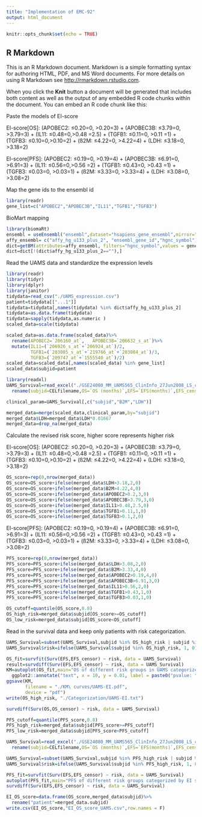 ```yaml
---
title: "Implementation of EMC-92"
output: html_document
---
```


```r
knitr::opts_chunk$set(echo = TRUE)
```

## R Markdown

This is an R Markdown document. Markdown is a simple formatting syntax for authoring HTML, PDF, and MS Word documents. For more details on using R Markdown see <http://rmarkdown.rstudio.com>.

When you click the **Knit** button a document will be generated that includes both content as well as the output of any embedded R code chunks within the document. You can embed an R code chunk like this:


Paste the models of EI-score

EI-score[OS]: (APOBEC2: ≤0.20=0, >0.20=3) + (APOBEC3B: ≤3.79=0, >3.79=3) + 
(IL11: ≤0.48=0,>0.48 =2.5) + (TGFB1: ≤0.11=0, >0.11 =1) + (TGFB3: ≤0.10=0,>0.10=2) + 
(ß2M: ≤4.22=0, >4.22=4) + (LDH: ≤3.18=0, >3.18=2)

EI-score[PFS]: (APOBEC2: ≤0.19=0, >0.19=4) + (APOBEC3B: ≤6.91=0, >6.91=3) + (IL11: ≤0.56=0,>0.56 =2) + 
(TGFB1: ≤0.43=0, >0.43 =1) + (TGFB3: ≤0.03=0, >0.03=1) +
(ß2M: ≤3.33=0, >3.33=4) + (LDH: ≤3.08=0, >3.08=2) 

Map the gene ids to the ensembl id
```r
library(readr)
gene_list=c("APOBEC2","APOBEC3B","IL11","TGFB1","TGFB3")
```

BioMart mapping
```r
library(biomaRt) 
ensembl = useEnsembl("ensembl",dataset="hsapiens_gene_ensembl",mirror="www") 
affy_ensembl= c("affy_hg_u133_plus_2", "ensembl_gene_id","hgnc_symbol")
dict=getBM(attributes=affy_ensembl, filters="hgnc_symbol",values = gene_list, mart = ensembl)
dict=dict[!(dict$affy_hg_u133_plus_2==""),]
```

Read the UAMS data and standardize the expression levels
```r
library(readr)
library(tidyr)
library(dplyr)
library(janitor)
tidydata=read_csv("./UAMS_expression.csv")
patient=tidydata[["...1"]]
tidydata=tidydata[,names(tidydata) %in% dict$affy_hg_u133_plus_2]
tidydata=as.data.frame(tidydata)
tidydata=sapply(tidydata,as.numeric )
scaled_data=scale(tidydata)
```
```r
scaled_data=as.data.frame(scaled_data)%>%
  rename(APOBEC2=`206160_at`,	APOBEC3B=`206632_s_at`)%>%
  mutate(IL11=(`206926_s_at`+`206924_at`)/2,
         TGFB1=(`203085_s_at`+`219766_at`+`203084_at`)/3,
         TGFB3=(`209747_at`+`1555540_at`)/2)
scaled_data=scaled_data[,names(scaled_data) %in% gene_list]
scaled_data$subjid=patient
```

```r
library(readxl)
UAMS_Survival=read_excel("./GSE24080_MM_UAMS565_ClinInfo_27Jun2008_LS_clean.xls")%>%
  rename(subjid=CELfilename,OS=`OS (months)`,EFS=`EFS(months)`,EFS_censor=`EFS-censor`,OS_censor=`OS-censor`)

clinical_param=UAMS_Survival[,c("subjid","B2M","LDH")]
```


```r
merged_data=merge(scaled_data,clinical_param,by="subjid")
merged_data$LDH=merged_data$LDH*0.01667
merged_data=drop_na(merged_data)
```

Calculate the revised risk score, higher score represents higher risk

EI-score[OS]: (APOBEC2: ≤0.20=0, >0.20=3) + (APOBEC3B: ≤3.79=0, >3.79=3) + 
(IL11: ≤0.48=0,>0.48 =2.5) + (TGFB1: ≤0.11=0, >0.11 =1) + (TGFB3: ≤0.10=0,>0.10=2) + 
(ß2M: ≤4.22=0, >4.22=4) + (LDH: ≤3.18=0, >3.18=2)
```r
OS_score=rep(0,nrow(merged_data))
OS_score=OS_score+ifelse(merged_data$LDH>3.18,2,0)
OS_score=OS_score+ifelse(merged_data$B2M>4.22,4,0)
OS_score=OS_score+ifelse(merged_data$APOBEC2>0.2,3,0)
OS_score=OS_score+ifelse(merged_data$APOBEC3B>3.79,3,0)
OS_score=OS_score+ifelse(merged_data$IL11>0.48,2.5,0)
OS_score=OS_score+ifelse(merged_data$TGFB1>0.11,1,0)
OS_score=OS_score+ifelse(merged_data$TGFB3>0.1,2,0)
```

EI-score[PFS]: (APOBEC2: ≤0.19=0, >0.19=4) + (APOBEC3B: ≤6.91=0, >6.91=3) + (IL11: ≤0.56=0,>0.56 =2) + 
(TGFB1: ≤0.43=0, >0.43 =1) + (TGFB3: ≤0.03=0, >0.03=1) +
(ß2M: ≤3.33=0, >3.33=4) + (LDH: ≤3.08=0, >3.08=2) 
```r
PFS_score=rep(0,nrow(merged_data))
PFS_score=PFS_score+ifelse(merged_data$LDH>3.08,2,0)
PFS_score=PFS_score+ifelse(merged_data$B2M>3.33,4,0)
PFS_score=PFS_score+ifelse(merged_data$APOBEC2>0.19,4,0)
PFS_score=PFS_score+ifelse(merged_data$APOBEC3B>6.91,3,0)
PFS_score=PFS_score+ifelse(merged_data$IL11>0.56,2,0)
PFS_score=PFS_score+ifelse(merged_data$TGFB1>0.43,1,0)
PFS_score=PFS_score+ifelse(merged_data$TGFB3>0.03,1,0)
```


```r
OS_cutoff=quantile(OS_score,0.8)
OS_high_risk=merged_data$subjid[OS_score>=OS_cutoff]
OS_low_risk=merged_data$subjid[OS_score<OS_cutoff]
```

Read in the survival data and keep only patients with risk categorization.
```r
UAMS_Survival=subset(UAMS_Survival,subjid %in% OS_high_risk | subjid %in% OS_low_risk)
UAMS_Survival$risk=ifelse(UAMS_Survival$subjid %in% OS_high_risk, 1, 0) #risk=1 represents high risk
```

```r
OS_fit=survfit(Surv(EFS,EFS_censor) ~ risk, data = UAMS_Survival)
result=survdiff(Surv(EFS,EFS_censor) ~ risk, data = UAMS_Survival)
KM=autoplot(OS_fit,main="OS of different risk groups in UAMS categorized by EI-score")+
  ggplot2::annotate("text", x = 10, y = 0.01, label = paste0("pvalue: ", sprintf("%.2e", result$pvalue)) , size = 3, hjust = 0)
ggsave(KM, 
       filename = "./KM\ curves/UAMS-EI.pdf",
       device = "pdf")
write(OS_high_risk, "./Categorization/UAMS-EI.txt")
```
```r
survdiff(Surv(OS,OS_censor) ~ risk, data = UAMS_Survival)
```


```r
PFS_cutoff=quantile(PFS_score,0.8)
PFS_high_risk=merged_data$subjid[PFS_score>=PFS_cutoff]
PFS_low_risk=merged_data$subjid[PFS_score<PFS_cutoff]
```

```r
UAMS_Survival=read_excel("./GSE24080_MM_UAMS565_ClinInfo_27Jun2008_LS_clean.xls")%>%
  rename(subjid=CELfilename,OS=`OS (months)`,EFS=`EFS(months)`,EFS_censor=`EFS-censor`,OS_censor=`OS-censor`)
```

```r
UAMS_Survival=subset(UAMS_Survival,subjid %in% PFS_high_risk | subjid %in% PFS_low_risk)
UAMS_Survival$risk=ifelse(UAMS_Survival$subjid %in% PFS_high_risk, 1, 0) #risk=1 represents high risk
```


```r
PFS_fit=survfit(Surv(EFS,EFS_censor) ~ risk, data = UAMS_Survival)
autoplot(PFS_fit,main="PFS of different risk groups categorized by EI score")
survdiff(Surv(EFS,EFS_censor) ~ risk, data = UAMS_Survival)
```
```r
EI_OS_score=data.frame(OS_score,merged_data$subjid)%>%
  rename("patient"=merged_data.subjid)
write.csv(EI_OS_score,"EI_OS_score_UAMS.csv",row.names = F)
```
